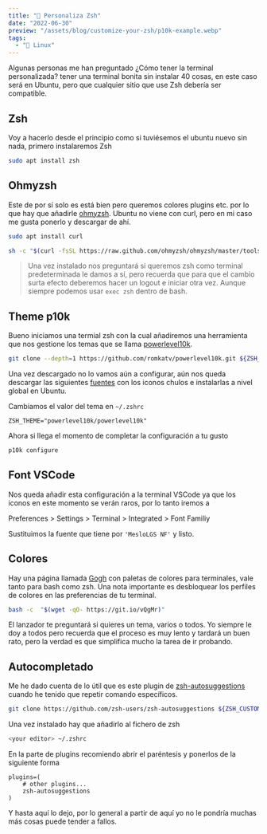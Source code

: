 ```yaml
---
title: "🎨 Personaliza Zsh"
date: "2022-06-30"
preview: "/assets/blog/customize-your-zsh/p10k-example.webp"
tags:
  - "🐧 Linux"
---
```


Algunas personas me han preguntado ¿Cómo tener la terminal personalizada? tener
una terminal bonita sin instalar 40 cosas, en este caso será en Ubuntu, pero que
cualquier sitio que use Zsh debería ser compatible.

## Zsh

Voy a hacerlo desde el principio como si tuviésemos el ubuntu nuevo sin nada,
primero instalaremos Zsh

```bash
sudo apt install zsh
```

## Ohmyzsh

Este de por sí solo es está bien pero queremos colores plugins etc. por lo que
hay que añadirle [ohmyzsh](https://ohmyz.sh/). Ubuntu no viene con curl, pero en
mi caso me gusta ponerlo y descargar de ahí.

```bash
sudo apt install curl
```

```bash
sh -c "$(curl -fsSL https://raw.github.com/ohmyzsh/ohmyzsh/master/tools/install.sh)"
```

> Una vez instalado nos preguntará si queremos zsh como terminal predeterminada le
> damos a sí, pero recuerda que para que el cambio surta efecto deberemos hacer
> un logout e iniciar otra vez. Aunque siempre podemos usar `exec zsh` dentro
> de bash.

## Theme p10k

Bueno iniciamos una termial zsh con la cual añadiremos una herramienta que nos
gestione los temas que se llama
[powerlevel10k](https://github.com/romkatv/powerlevel10k).

```bash
git clone --depth=1 https://github.com/romkatv/powerlevel10k.git ${ZSH_CUSTOM:-$HOME/.oh-my-zsh/custom}/themes/powerlevel10k
```

Una vez descargado no lo vamos aún a configurar, aún nos queda descargar las
siguientes
[fuentes](https://github.com/romkatv/powerlevel10k#manual-font-installation) con
los iconos chulos e instalarlas a nivel global en Ubuntu.

Cambiamos el valor del tema en `~/.zshrc`

```
ZSH_THEME="powerlevel10k/powerlevel10k"
```

Ahora si llega el momento de completar la configuración a tu gusto

```bash
p10k configure
```

## Font VSCode

Nos queda añadir esta configuración a la terminal VSCode ya que los iconos en
este momento se verán raros, por lo tanto iremos a

Preferences > Settings > Terminal > Integrated > Font Familiy

Sustituimos la fuente que tiene por `'MesloLGS NF'` y listo.

## Colores

Hay una página llamada [Gogh](https://gogh-co.github.io/Gogh/) con paletas de
colores para terminales, vale tanto para bash como zsh. Una nota importante es
desbloquear los perfiles de colores en las preferencias de tu terminal.

```bash
bash -c  "$(wget -qO- https://git.io/vQgMr)"
```

El lanzador te preguntará si quieres un tema, varios o todos. Yo siempre le doy
a todos pero recuerda que el proceso es muy lento y tardará un buen rato, pero
la verdad es que simplifica mucho la tarea de ir probando.

## Autocompletado

Me he dado cuenta de lo útil que es este plugin de
[zsh-autosuggestions](https://github.com/zsh-users/zsh-autosuggestions) cuando
he tenido que repetir comando específicos.

```bash
git clone https://github.com/zsh-users/zsh-autosuggestions ${ZSH_CUSTOM:-~/.oh-my-zsh/custom}/plugins/zsh-autosuggestions
```

Una vez instalado hay que añadirlo al fichero de zsh

```bash
<your editor> ~/.zshrc
```

En la parte de plugins recomiendo abrir el paréntesis y ponerlos de la siguiente
forma

```
plugins=(
    # other plugins...
    zsh-autosuggestions
)
```

Y hasta aquí lo dejo, por lo general a partir de aquí yo no le pondría muchas
más cosas puede tender a fallos.
